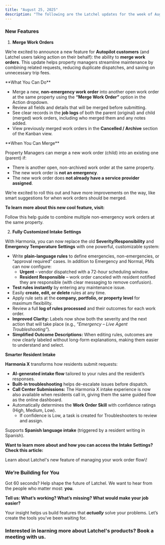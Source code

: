 ```yaml
---
title: "August 25, 2025"
description: "The following are the Latchel updates for the week of August 11, 2025."
---
```


### **New Features**

1. **Merge Work Orders**

We’re excited to announce a new feature for **Autopilot customers** (and Latchel users taking action on their behalf): the ability to **merge work orders**. This update helps property managers streamline maintenance by combining related requests, reducing duplicate dispatches, and saving on unnecessary trip fees.

<Check>
  **What You Can Do**

  - Merge a new, **non-emergency work order** into another open work order at the same property using the **“Merge Work Order”** option in the Action dropdown.
  - Review all fields and details that will be merged before submitting.
  - See clear records in the **job logs** of both the parent (original) and child (merged) work orders, including who merged them and any notes added.
  - View previously merged work orders in the **Cancelled / Archive** section of the Kanban view.
</Check>

<Note>
  **When You Can Merge**

  Property Managers can merge a new work order (child) into an existing one (parent) if:

  - There is another open, non-archived work order at the same property.
  - The new work order is **not an emergency**.
  - The new work order does **not already have a service provider assigned**.
</Note>

We’re excited to roll this out and have more improvements on the way, like smart suggestions for when work orders should be merged.

**To learn more about this new cool feature, visit:**

<Card title="Merge Work Order" icon="merge" iconType="duotone" color="#ff9b8a" href="/s/topic/0TO5e000000h9wqGAA/Merging-Work-Orders">
  Follow this help guide to combine multiple non-emergency work orders at the same property.
</Card>

2. **Fully Customized Intake Settings**

With Harmonia, you can now replace the old **Severity/Responsibility** and **Emergency Temperature Settings** with one powerful, customizable system:

- Write **plain-language rules** to define emergencies, non-emergencies, or “approval required” cases. In addition to Emergency and Normal, PMs can now configure:
  - **Urgent** – vendor dispatched with a 72-hour scheduling window.
  - **Resident Responsible** – work order canceled with resident notified they are responsible (with clear messaging to remove confusion).
- **Test rules instantly** by entering any maintenance issue.
- Easily **create, edit, or delete** rules at any time.
- Apply rule sets at the **company, portfolio, or property level** for maximum flexibility.
- Review a full **log of rules processed** and their outcomes for each work order.
- **Improved Clarity:** Labels now show both the severity and the next action that will take place (e.g., _“Emergency – Live Agent Troubleshooting”_).
- **Simplified Outcome Descriptions:** When editing rules, outcomes are now clearly labeled without long-form explanations, making them easier to understand and select.

**Smarter Resident Intake**

**Harmonia X** transforms how residents submit requests:

- **AI-generated intake flow** tailored to your rules and the resident’s responses.
- **Built-in troubleshooting** helps de-escalate issues before dispatch.
- **Call Center Submissions:** The Harmonia X intake experience is now also available when residents call in, giving them the same guided flow as the online dashboard.
- Automatically determines the **Work Order Skill** with confidence ratings (High, Medium, Low).
  - If confidence is Low, a task is created for Troubleshooters to review and assign.

Supports **Spanish language intake** (triggered by a resident writing in Spanish).

**Want to learn more about and how you can access the Intake Settings? Check this article:**

<CardGroup cols={1}>
  <Card title="Introduction to Intake Settings" icon="gear-complex-code" iconType="duotone" href="/s/topic/0TO5e000000h9wqGAA/Introduction-to-Intake-Settings">
    Learn about Latchel's new feature of managing your work order flow\!
  </Card>
</CardGroup>

### **We’re Building for You**

Got 60 seconds? Help shape the future of Latchel. We want to hear from the people who matter most: **you**.

**Tell us: What’s working? What’s missing? What would make your job easier?**

<CardGroup cols={2}>
  <Card title="Share your feedback here — it’s quick and impactful." icon="message-pen" iconType="duotone" color="#ff9b8a" horizontal href="https://forms.gle/fndzwWLczhkWjBQc8">
    
  </Card>
</CardGroup>

Your insight helps us build features that **_actually_** solve your problems. Let’s create the tools you’ve been waiting for.

### **Interested in learning more about Latchel's products? Book a meeting with us.**

<CardGroup cols={2}>
  <Card title="Get a Demo" icon="comments-question-check" iconType="duotone" color="#ff9b8a" horizontal href="https://latchel.com/demo-request-releases/">
    
  </Card>
</CardGroup>